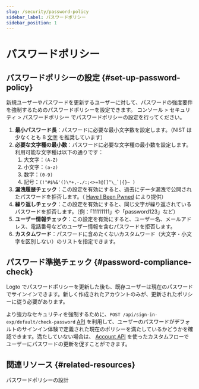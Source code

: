 ```yaml
---
slug: /security/password-policy
sidebar_label: パスワードポリシー
sidebar_position: 1
---
```


# パスワードポリシー

## パスワードポリシーの設定 \{#set-up-password-policy}

新規ユーザーやパスワードを更新するユーザーに対して、パスワードの強度要件を強制するためのパスワードポリシーを設定できます。 <CloudLink to="/security/password-policy"> コンソール > セキュリティ > パスワードポリシー </CloudLink> でパスワードポリシーの設定を行ってください。

1. **最小パスワード長**：パスワードに必要な最小文字数を設定します。（NIST は少なくとも 8 [文字](https://pages.nist.gov/800-63-3/sp800-63b.html#sec5) を推奨しています）
2. **必要な文字種の最小数**：パスワードに必要な文字種の最小数を設定します。利用可能な文字種は以下の通りです：
   1. 大文字：`(A-Z)`
   2. 小文字：`(a-z)`
   3. 数字：`(0-9)`
   4. 記号：``(!"#$%&'()\*+,-./:;<>=?@[]^\_`|{}~ )``
3. **漏洩履歴チェック**：この設定を有効にすると、過去にデータ漏洩で公開されたパスワードを拒否します。（ [Have I Been Pwned](https://haveibeenpwned.com/Passwords) により提供）
4. **繰り返しチェック**：この設定を有効にすると、同じ文字が繰り返されているパスワードを拒否します。（例：「11111111」や「password123」など）
5. **ユーザー情報チェック**：この設定を有効にすると、ユーザー名、メールアドレス、電話番号などのユーザー情報を含むパスワードを拒否します。
6. **カスタムワード**：パスワードに含めたくないカスタムワード（大文字・小文字を区別しない）のリストを指定できます。

## パスワード準拠チェック \{#password-compliance-check}

Logto でパスワードポリシーを更新した後も、既存ユーザーは現在のパスワードでサインインできます。新しく作成されたアカウントのみが、更新されたポリシーに従う必要があります。

より強力なセキュリティを強制するために、`POST /api/sign-in-exp/default/check-password` [API](https://openapi.logto.io/operation/operation-checkpasswordwithdefaultsigninexperience) を利用して、ユーザーのパスワードがデフォルトのサインイン体験で定義された現在のポリシーを満たしているかどうかを確認できます。満たしていない場合は、 [Account API](/end-user-flows/account-settings/by-management-api#user-password-management) を使ったカスタムフローでユーザーにパスワードの更新を促すことができます。

## 関連リソース \{#related-resources}

<Url href="https://blog.logto.io/design-your-password-policy">パスワードポリシーの設計</Url>
